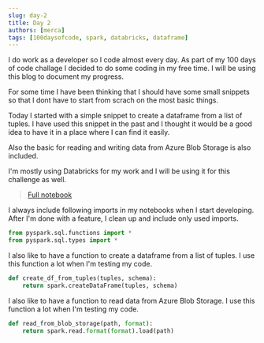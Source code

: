 ```yaml
---
slug: day-2
title: Day 2
authors: [merca]
tags: [100daysofcode, spark, databricks, dataframe]
---
```


I do work as a developer so I code almost every day. As part of my 100 days of code challage I decided to do some coding in my free time. I will be using this blog to document my progress.

For some time I have been thinking that I should have some small snippets so that I dont have to start from scrach on the most basic things.

Today I started with a simple snippet to create a dataframe from a list of tuples. I have used this snippet in the past and I thought it would be a good idea to have it in a place where I can find it easily.

Also the basic for reading and writing data from Azure Blob Storage is also included.

I'm mostly using Databricks for my work and I will be using it for this challenge as well.

> [Full notebook](../docs/databricks/notebooks/easy_startup.py)

I always include following imports in my notebooks when I start developing. After I'm done with a feature, I clean up and include only used imports.

```python
from pyspark.sql.functions import *
from pyspark.sql.types import *
```

I also like to have a function to create a dataframe from a list of tuples. I use this function a lot when I'm testing my code.

```python
def create_df_from_tuples(tuples, schema):
    return spark.createDataFrame(tuples, schema)
```

I also like to have a function to read data from Azure Blob Storage. I use this function a lot when I'm testing my code.

```python
def read_from_blob_storage(path, format):
    return spark.read.format(format).load(path)
```
